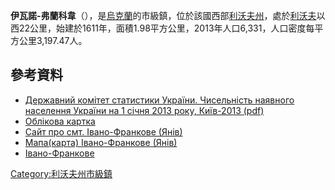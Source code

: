 {{No footnotes|time=2015-09-16T07:26:18+00:00}}
{{coord|49|55|9|N|23|43|24|E|scale:30000|display=title}}

<!-- 檔案不存在 [[Image:Церква_у_селищі_Івано-Франкове.jpeg|right]] -->

'''伊瓦諾-弗蘭科韋'''（{{lang-uk|Івано-Франкове}}），是[[烏克蘭|烏克蘭]]的市級鎮，位於該國西部[[利沃夫州|利沃夫州]]，處於[[利沃夫|利沃夫]]以西22公里，始建於1611年，面積1.98平方公里，2013年人口6,331，人口密度每平方公里3,197.47人。

==參考資料==
*[http://www.ukrstat.gov.ua/druk/publicat/kat_u/2013/sb/06_13/sb_nnas_2012.zip Державний комітет статистики України. Чисельність наявного населення України на 1 січня 2013 року, Київ-2013 (pdf)] {{Wayback|url=http://www.ukrstat.gov.ua/druk/publicat/kat_u/2013/sb/06_13/sb_nnas_2012.zip |date=20181115124447 }}
* [http://gska2.rada.gov.ua/pls/z7502/A005?rdat1=06.07.2008&rf7571=21491 Облікова картка]{{dead link|date=2017年11月 |bot=InternetArchiveBot |fix-attempted=yes }}
* [https://web.archive.org/web/20141218175955/http://yaniv.net.ua/ Сайт про смт. Івано-Франкове (Янів)]
* [https://web.archive.org/web/20120620155826/http://yanivpk.com.ua/index/0-12 Мапа(карта) Івано-Франкове (Янів)]
* [http://www.castles.com.ua/janow.html Івано-Франкове] {{Wayback|url=http://www.castles.com.ua/janow.html |date=20201031122511 }}

{{DEFAULTSORT:Івано-Франкове}}
[[Category:利沃夫州市級鎮|Category:利沃夫州市級鎮]]


{{Lviv-geo-stub}}